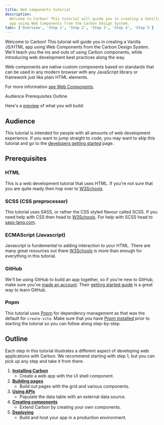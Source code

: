 ```yaml
---
title: Web components tutorial
description:
  Welcome to Carbon! This tutorial will guide you in creating a Vanilla JS/HTML
  app using Web Components from the Carbon Design System.
tabs: ['Overview', 'Step 1', 'Step 2', 'Step 3', 'Step 4', 'Step 5']
---
```



<PageDescription>

Welcome to Carbon! This tutorial will guide you in creating a Vanilla JS/HTML
app using Web Components from the Carbon Design System. We'll teach you the ins
and outs of using Carbon components, while introducing web development best
practices along the way.

Web components are native custom components based on standards that can be used
in any modern browser with any JavaScript library or framework just like plain
HTML elements.

For more information
[see Web Components](https://www.webcomponents.org/introduction).

</PageDescription>

<AnchorLinks>

<AnchorLink>Audience</AnchorLink>
<AnchorLink>Prerequisites</AnchorLink>
<AnchorLink>Outline</AnchorLink>

</AnchorLinks>

Here's a [preview](https://carbon-tutorial-nextjs.vercel.app/) of what you will
build:

<Preview
  height="400"
  title="Carbon Tutorial"
  src="https://carbon-tutorial-nextjs.vercel.app/"
  frameborder="no"
  allowtransparency="true"
  allowfullscreen="true"
/>

## Audience

This tutorial is intended for people with all amounts of web development
experience. If you want to jump straight to code, you may want to skip this
tutorial and go to the [developers getting started](/developing/get-started)
page.

## Prerequisites

### HTML

This is a web development tutorial that uses HTML. If you're not sure that you
are quite ready then hop over to
[W3Schools](https://www.w3schools.com/html/default.asp)

### SCSS (CSS preprocessor)

This tutorial uses SASS, or rather the CSS styled flavour called SCSS. If you
need help with CSS then head to
[W3Schools](https://www.w3schools.com/css/default.asp). For help with SCSS head to [sass-lang.com](https://sass-lang.com/guide/).

### ECMAScript (Javascript)

Javascript is fundemental to adding interaction to your HTML. There are many
great resources out there [W3Schools](https://www.w3schools.com/js/default.asp)
is more than enough for everything in this tutorial.

### GitHub

We'll be using GitHub to build an app together, so if you're new to GitHub, make
sure you've [made an account](https://github.com/join). Their
[getting started guide](https://guides.github.com/activities/hello-world) is a
great way to learn GitHub.

### Pnpm

This tutorial uses [Pnpm](https://pnpm.io/) for dependency management as that
was the default for `create-vite`. Make sure that you have
[Pnpm installed](https://pnpm.io/installation) prior to starting the tutorial so
you can follow along step-by-step.

## Outline

Each step in this tutorial illustrates a different aspect of developing web
applications with Carbon. We recommend starting with step 1, but you can pick up
any step and take it from there.

1. [**Installing Carbon**](/developing/web-components-tutorial/step-1)
   - Create a web app with the UI shell component.
2. [**Building pages**](/developing/web-components-tutorial/step-2)
   - Build out pages with the grid and various components.
3. [**Using APIs**](/developing/web-components-tutorial/step-3)
   - Populate the data table with an external data source.
4. [**Creating components**](/developing/web-components-tutorial/step-4)
   - Extend Carbon by creating your own components.
5. [**Deploying**](/developing/web-components-tutorial/step-5)
   - Build and host your app in a production environment.
